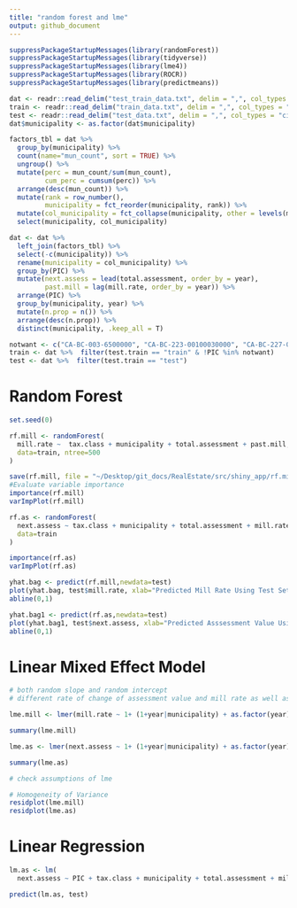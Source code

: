 ```yaml
---
title: "random forest and lme"
output: github_document
---
```


```r
suppressPackageStartupMessages(library(randomForest))
suppressPackageStartupMessages(library(tidyverse))
suppressPackageStartupMessages(library(lme4))
suppressPackageStartupMessages(library(ROCR))
suppressPackageStartupMessages(library(predictmeans))
```

```r
dat <- readr::read_delim("test_train_data.txt", delim = ",", col_types = "ciccdddddc")
train <- readr::read_delim("train_data.txt", delim = ",", col_types = "ciccddddd")
test <- readr::read_delim("test_data.txt", delim = ",", col_types = "ciccddddd")
dat$municipality <- as.factor(dat$municipality)

factors_tbl = dat %>% 
  group_by(municipality) %>% 
  count(name="mun_count", sort = TRUE) %>% 
  ungroup() %>% 
  mutate(perc = mun_count/sum(mun_count),
         cum_perc = cumsum(perc)) %>% 
  arrange(desc(mun_count)) %>% 
  mutate(rank = row_number(),
         municipality = fct_reorder(municipality, rank)) %>% 
  mutate(col_municipality = fct_collapse(municipality, other = levels(municipality)[-c(1:52)])) %>% 
  select(municipality, col_municipality)

dat <- dat %>% 
  left_join(factors_tbl) %>% 
  select(-c(municipality)) %>% 
  rename(municipality = col_municipality) %>% 
  group_by(PIC) %>% 
  mutate(next.assess = lead(total.assessment, order_by = year),
         past.mill = lag(mill.rate, order_by = year)) %>%
  arrange(PIC) %>% 
  group_by(municipality, year) %>% 
  mutate(n.prop = n()) %>% 
  arrange(desc(n.prop)) %>% 
  distinct(municipality, .keep_all = T) 

notwant <- c("CA-BC-003-6500000", "CA-BC-223-00100030000", "CA-BC-227-0000020000", "CA-BC-234-01001006", "CA-BC-301-0000001", "CA-BC-315-00001000","CA-BC-316-010012122009", "CA-BC-336-00001000", "CA-BC-338-1000004884000", "CA-BC-556-00001000", "CA-BC-727-03025100", "CA-BC-757-05141000", "CA-BC-759-000147000", "CA-BC-760-001203000", "CA-BC-765-00002001", "CA-BC-771-00003000")
train <- dat %>%  filter(test.train == "train" & !PIC %in% notwant)
test <- dat %>%  filter(test.train == "test")
```

# Random Forest
```r
set.seed(0)

rf.mill <- randomForest(
  mill.rate ~  tax.class + municipality + total.assessment + past.mill,na.action = na.omit, mtry = 4,
  data=train, ntree=500
)

save(rf.mill, file = "~/Desktop/git_docs/RealEstate/src/shiny_app/rf.mill.rda")
#Evaluate variable importance
importance(rf.mill)
varImpPlot(rf.mill)

rf.as <- randomForest(
  next.assess ~ tax.class + municipality + total.assessment + mill.rate,na.action = na.omit,mtry = 4,
  data=train
)

importance(rf.as)
varImpPlot(rf.as)

yhat.bag <- predict(rf.mill,newdata=test)
plot(yhat.bag, test$mill.rate, xlab="Predicted Mill Rate Using Test Set", ylab="Actual Mill Rate")
abline(0,1)

yhat.bag1 <- predict(rf.as,newdata=test)
plot(yhat.bag1, test$next.assess, xlab="Predicted Asssessment Value Using Test Set", ylab="Actual Assessment Value")
abline(0,1)
```

# Linear Mixed Effect Model
```r
# both random slope and random intercept
# different rate of change of assessment value and mill rate as well as initial assessment value and mill rate for each municipality 

lme.mill <- lmer(mill.rate ~ 1+ (1+year|municipality) + as.factor(year) + tax.class  + avg_assessment + past.mill, data = train_mill)

summary(lme.mill)

lme.as <- lmer(next.assess ~ 1+ (1+year|municipality) + as.factor(year) + tax.class + total.assessment + mill.rate, data = train_as)

summary(lme.as)
```

```r
# check assumptions of lme

# Homogeneity of Variance
residplot(lme.mill)
residplot(lme.as)
```

# Linear Regression
```r
lm.as <- lm(
  next.assess ~ PIC + tax.class + municipality + total.assessment + mill.rate, na.action = na.omit, data=train)

predict(lm.as, test)
```

